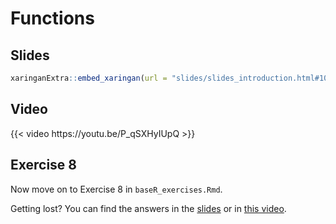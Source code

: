 # Functions

## Slides

```{r embed-xaringan-2, echo=FALSE}
xaringanExtra::embed_xaringan(url = "slides/slides_introduction.html#105", ratio = "4:3")
```

## Video

{{< video https://youtu.be/P_qSXHyIUpQ >}}

## Exercise 8

Now move on to Exercise 8 in `baseR_exercises.Rmd`.

::: {.callout-tip}
Getting lost? You can find the answers in the [slides](slides/slides_introduction.html#117) or in [this video](https://youtu.be/EezEmFFbRow).
:::